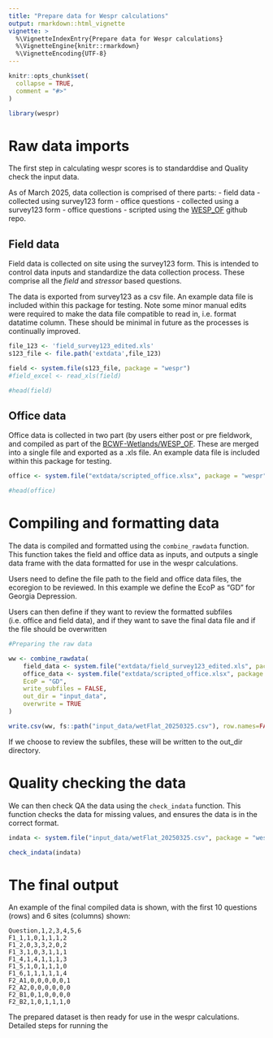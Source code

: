 ```yaml
---
title: "Prepare data for Wespr calculations"
output: rmarkdown::html_vignette
vignette: >
  %\VignetteIndexEntry{Prepare data for Wespr calculations}
  %\VignetteEngine{knitr::rmarkdown}
  %\VignetteEncoding{UTF-8}
---
```


```r
knitr::opts_chunk$set(
  collapse = TRUE,
  comment = "#>"
)
```

```r
library(wespr)
```

# Raw data imports 

The first step in calculating wespr scores is to standarddise and Quality check the input data. 

As of March 2025, data collection is comprised of there parts: 
- field data - collected using survey123 form
- office questions - collected using a survey123 form
- office questions - scripted using the [WESP_OF](https://github.com/BCWF-Wetlands/WESP_OF) github repo. 


## Field data

Field data is collected on site using the survey123 form. This is intended to control data inputs and standardize the data collection process. These comprise all the *field* and *stressor* based questions. 

The data is exported from survey123 as a csv file. An example data file is included within this package for testing. Note some minor manual edits were required to make the data file compatible to read in, i.e. format datatime column. These should be minimal in future as the processes is continually improved. 

```r

file_123 <- 'field_survey123_edited.xls'
s123_file <- file.path('extdata',file_123)

field <- system.file(s123_file, package = "wespr")
#field_excel <- read_xls(field)

#head(field)

```


## Office data

Office data is collected in two part (by users either post or pre fieldwork, and compiled as part of the [BCWF-Wetlands/WESP_OF](https://github.com/BCWF-Wetlands/WESP_OF). These are merged into a single file and exported as a .xls file. An example data file is included within this package for testing.

```r
office <- system.file("extdata/scripted_office.xlsx", package = "wespr")

#head(office)
```



# Compiling and formatting data 


The data is compiled and formatted using the `combine_rawdata` function. This function takes the field and office data as inputs, and outputs a single data frame with the data formatted for use in the wespr calculations. 

Users need to define the file path to the field and office data files, the ecoregion to be reviewed. In this example we define the EcoP as "GD" for Georgia Depression. 

Users can then define if they want to review the formatted subfiles (i.e. office and field data), and if they want to save the final data file and if the file should be overwritten  


```r
#Preparing the raw data

ww <- combine_rawdata(
    field_data <- system.file("extdata/field_survey123_edited.xls", package = "wespr"),
    office_data <- system.file("extdata/scripted_office.xlsx", package = "wespr"),
    EcoP = "GD",
    write_subfiles = FALSE,
    out_dir = "input_data",
    overwrite = TRUE
)

write.csv(ww, fs::path("input_data/wetFlat_20250325.csv"), row.names=FALSE)

```


If we choose to review the subfiles, these will be written to the out_dir directory. 



# Quality checking the data

We can then check QA the data using the `check_indata` function. This function checks the data for missing values, and ensures the data is in the correct format. 

```r
indata <- system.file("input_data/wetFlat_20250325.csv", package = "wespr")

check_indata(indata)

```



# The final output 

An example of the final compiled data is shown, with the first 10 questions (rows) and 6 sites (columns) shown:

```
Question,1,2,3,4,5,6
F1_1,1,0,1,1,1,2
F1_2,0,3,3,2,0,2
F1_3,1,0,3,1,1,1
F1_4,1,4,1,1,1,3
F1_5,1,0,1,1,1,0
F1_6,1,1,1,1,1,4
F2_A1,0,0,0,0,0,1
F2_A2,0,0,0,0,0,0
F2_B1,0,1,0,0,0,0
F2_B2,1,0,1,1,1,0
```

The prepared dataset is then ready for use in the wespr calculations. Detailed steps for running the 


